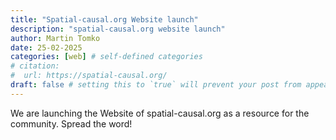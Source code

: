 ```yaml
---
title: "Spatial-causal.org Website launch"
description: "spatial-causal.org website launch"
author: Martin Tomko
date: 25-02-2025
categories: [web] # self-defined categories
# citation: 
#  url: https://spatial-causal.org/ 
draft: false # setting this to `true` will prevent your post from appearing on your listing page until you're ready!
---
```


We are launching the Website of spatial-causal.org as a resource for the community. Spread the word!